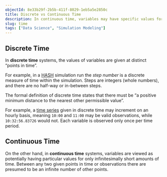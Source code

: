 ```yaml
---
objectId: 8e33b29f-2b5b-411f-8029-1eb5a5e2850c
title: Discrete vs Continuous Time
description: In continuous time, variables may have specific values for only infinitesimally short amounts of time. In discrete time, values are measured once per time interval.
slug: time
tags: ["Data Science", "Simulation Modeling"]
---
```


## Discrete Time

In **discrete time** systems, the values of variables are given at distinct “points in time”.

For example, in a [HASH](/platform) simulation run the _step number_ is a discrete measure of time within the simulation. Steps are integers (whole numbers), and there are no half-way or in-between steps.

The formal definition of discrete time states that there must be “a positive minimum distance to the nearest other permissible value”.

For example, a [time series](/glossary/time-series) given in discrete time may increment on an hourly basis, meaning `10:00` and `11:00` may be valid observations, while `10:32:56.83726` would not. Each variable is observed only once per time period.

## Continuous Time

On the other hand, in **continuous time** systems, variables are viewed as potentially having particular values for only infinitesimally short amounts of time. Between any two given points in time or observations there are presumed to be an infinite number of other points.
